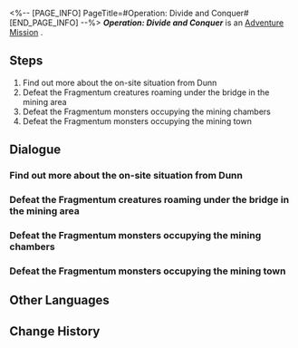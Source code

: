 <%-- [PAGE_INFO]
PageTitle=#Operation: Divide and Conquer#
[END_PAGE_INFO] --%>
{{Stub|Dialogue.}}
{{Mission Infobox
|id            = 2011407
|title         = 
|image         = <!--Mission Operation: Divide and Conquer.png-->
|type          = Adventure
|event_name    = 
|chapter       = 
|requirements  = 
|summary       = <!--official mission summary from Fate's Atlas-->
|characters    = Trailblazer
|startLocation = [[<!--starting world-->]] - [[<!--starting area-->]]
|world         = <!--starting world-->
|area          = <!--starting area-->
|prev          = 
|next          = 
|exp           = 
|credits       = 
|stellarJade   = 
|other         = 
}}
'''''Operation: Divide and Conquer''''' is an [[Adventure Mission]]<!--in [world]-->.

==Steps==
# Find out more about the on-site situation from Dunn
# Defeat the Fragmentum creatures roaming under the bridge in the mining area
# Defeat the Fragmentum monsters occupying the mining chambers
# Defeat the Fragmentum monsters occupying the mining town

<!--
==Gameplay Notes==

--><!--
==Trial Character==

-->
==Dialogue==
{{Stub Dialogue}}
===Find out more about the on-site situation from Dunn===
{{Mission Description|type=adventure|location=<!--to be added-->|Find out more about the on-site situation from Dunn}}
{{Dialogue Start}}
:{{tx}}
{{Dialogue End}}

===Defeat the Fragmentum creatures roaming under the bridge in the mining area===
{{Mission Description|type=adventure|location=<!--to be added-->|update|Under the Silvermane Guard's command, defeat the Fragmentum creatures roaming under the bridge in the mining area}}
{{Dialogue Start}}
:{{tx}}
{{Dialogue End}}

===Defeat the Fragmentum monsters occupying the mining chambers===
{{Mission Description|type=adventure|location=<!--to be added-->|update|Under the Silvermane Guard's command, defeat the Fragmentum creatures occupying the mining chambers}}
{{Dialogue Start}}
:{{tx}}
{{Dialogue End}}

===Defeat the Fragmentum monsters occupying the mining town===
{{Mission Description|type=adventure|location=<!--to be added-->|update|Under the Silvermane Guard's command, defeat the Fragmentum creatures occupying the mining town}}
{{Dialogue Start}}
:{{tx}}
{{Dialogue End}}

==Other Languages==
{{Other Languages
|en   = Operation: Divide and Conquer
|zhs  = 逆分治策略
|zht  = 逆分治策略
|ja   = 逆分治策
|ko   = 역분할 전략
|es   = Operación divide y vencerás
|fr   = Opération&nbsp;: diviser et conquérir
|ru   = Операция «Разделяй и властвуй»
|th   = กลยุทธ์แบ่งแยกและพิชิต
|vi   = Chiến Lược Chia Để Trị Đảo Ngược
|de   = Operation: Teilen und Erobern
|id   = Operasi Pembagian dan Penaklukan
|pt   = Operação: Dividir e Conquistar
}}

==Change History==
{{Change History|1.0}}
